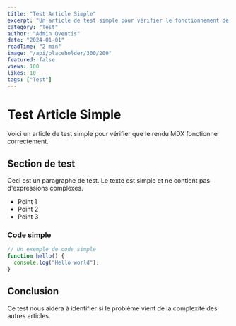 ```yaml
---
title: "Test Article Simple"
excerpt: "Un article de test simple pour vérifier le fonctionnement de MDX"
category: "Test"
author: "Admin Qventis"
date: "2024-01-01"
readTime: "2 min"
image: "/api/placeholder/300/200"
featured: false
views: 100
likes: 10
tags: ["Test"]
---
```


# Test Article Simple

Voici un article de test simple pour vérifier que le rendu MDX fonctionne correctement.

## Section de test

Ceci est un paragraphe de test. Le texte est simple et ne contient pas d'expressions complexes.

- Point 1
- Point 2
- Point 3

### Code simple

```js
// Un exemple de code simple
function hello() {
  console.log("Hello world");
}
```

## Conclusion

Ce test nous aidera à identifier si le problème vient de la complexité des autres articles.
